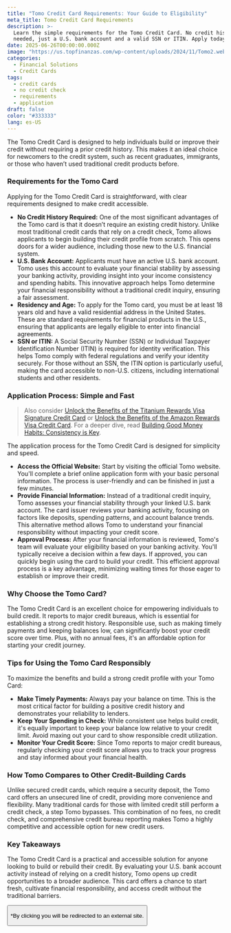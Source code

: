 ```yaml
---
title: "Tomo Credit Card Requirements: Your Guide to Eligibility"
meta_title: Tomo Credit Card Requirements
description: >-
  Learn the simple requirements for the Tomo Credit Card. No credit history
  needed, just a U.S. bank account and a valid SSN or ITIN. Apply today!
date: 2025-06-26T00:00:00.000Z
image: "https://us.topfinanzas.com/wp-content/uploads/2024/11/Tomo2.webp"
categories:
  - Financial Solutions
  - Credit Cards
tags:
  - credit cards
  - no credit check
  - requirements
  - application
draft: false
color: "#333333"
lang: es-US
---
```


The Tomo Credit Card is designed to help individuals build or improve their credit without requiring a prior credit history. This makes it an ideal choice for newcomers to the credit system, such as recent graduates, immigrants, or those who haven’t used traditional credit products before.

### Requirements for the Tomo Card

Applying for the Tomo Credit Card is straightforward, with clear requirements designed to make credit accessible.

- **No Credit History Required:** One of the most significant advantages of the Tomo card is that it doesn’t require an existing credit history. Unlike most traditional credit cards that rely on a credit check, Tomo allows applicants to begin building their credit profile from scratch. This opens doors for a wider audience, including those new to the U.S. financial system.
- **U.S. Bank Account:** Applicants must have an active U.S. bank account. Tomo uses this account to evaluate your financial stability by assessing your banking activity, providing insight into your income consistency and spending habits. This innovative approach helps Tomo determine your financial responsibility without a traditional credit inquiry, ensuring a fair assessment.
- **Residency and Age:** To apply for the Tomo card, you must be at least 18 years old and have a valid residential address in the United States. These are standard requirements for financial products in the U.S., ensuring that applicants are legally eligible to enter into financial agreements.
- **SSN or ITIN:** A Social Security Number (SSN) or Individual Taxpayer Identification Number (ITIN) is required for identity verification. This helps Tomo comply with federal regulations and verify your identity securely. For those without an SSN, the ITIN option is particularly useful, making the card accessible to non-U.S. citizens, including international students and other residents.

### Application Process: Simple and Fast

> Also consider [Unlock the Benefits of the Titanium Rewards Visa Signature Credit Card](/soluciones-financieras/unlock-the-benefits-of-the-titanium-rewards-visa-signature-credit-card) or [Unlock the Benefits of the Amazon Rewards Visa Credit Card](/soluciones-financieras/desbloquea-los-beneficios-de-la-tarjeta-de-credito-amazon-rewards-visa). For a deeper dive, read [Building Good Money Habits: Consistency is Key](/finanzas-personales/building-good-money-habits-consistency-is-key).

The application process for the Tomo Credit Card is designed for simplicity and speed.

- **Access the Official Website:** Start by visiting the official Tomo website. You'll complete a brief online application form with your basic personal information. The process is user-friendly and can be finished in just a few minutes.
- **Provide Financial Information:** Instead of a traditional credit inquiry, Tomo assesses your financial stability through your linked U.S. bank account. The card issuer reviews your banking activity, focusing on factors like deposits, spending patterns, and account balance trends. This alternative method allows Tomo to understand your financial responsibility without impacting your credit score.
- **Approval Process:** After your financial information is reviewed, Tomo's team will evaluate your eligibility based on your banking activity. You'll typically receive a decision within a few days. If approved, you can quickly begin using the card to build your credit. This efficient approval process is a key advantage, minimizing waiting times for those eager to establish or improve their credit.

### Why Choose the Tomo Card?

The Tomo Credit Card is an excellent choice for empowering individuals to build credit. It reports to major credit bureaus, which is essential for establishing a strong credit history. Responsible use, such as making timely payments and keeping balances low, can significantly boost your credit score over time. Plus, with no annual fees, it's an affordable option for starting your credit journey.

### Tips for Using the Tomo Card Responsibly

To maximize the benefits and build a strong credit profile with your Tomo Card:

- **Make Timely Payments:** Always pay your balance on time. This is the most critical factor for building a positive credit history and demonstrates your reliability to lenders.
- **Keep Your Spending in Check:** While consistent use helps build credit, it's equally important to keep your balance low relative to your credit limit. Avoid maxing out your card to show responsible credit utilization.
- **Monitor Your Credit Score:** Since Tomo reports to major credit bureaus, regularly checking your credit score allows you to track your progress and stay informed about your financial health.

### How Tomo Compares to Other Credit-Building Cards

Unlike secured credit cards, which require a security deposit, the Tomo card offers an unsecured line of credit, providing more convenience and flexibility. Many traditional cards for those with limited credit still perform a credit check, a step Tomo bypasses. This combination of no fees, no credit check, and comprehensive credit bureau reporting makes Tomo a highly competitive and accessible option for new credit users.

<AdZone id="us_site_4" />

### Key Takeaways

The Tomo Credit Card is a practical and accessible solution for anyone looking to build or rebuild their credit. By evaluating your U.S. bank account activity instead of relying on a credit history, Tomo opens up credit opportunities to a broader audience. This card offers a chance to start fresh, cultivate financial responsibility, and access credit without the traditional barriers.

<Button label="Apply on Official Site" link="https://tomocredit.com/" />

<p class="text-sm mt-2">
  *By clicking you will be redirected to an external site.
</p>
